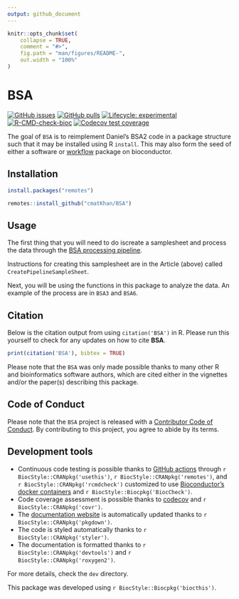 ```yaml
---
output: github_document
---
```


<!-- README.md is generated from README.Rmd. Please edit that file -->

```r
knitr::opts_chunk$set(
    collapse = TRUE,
    comment = "#>",
    fig.path = "man/figures/README-",
    out.width = "100%"
)
```

# BSA

<!-- badges: start -->
[![GitHub issues](https://img.shields.io/github/issues/cmatKhan/BSA)](https://github.com/cmatKhan/BSA/issues)
[![GitHub pulls](https://img.shields.io/github/issues-pr/cmatKhan/BSA)](https://github.com/cmatKhan/BSA/pulls)
[![Lifecycle: experimental](https://img.shields.io/badge/lifecycle-experimental-orange.svg)](https://lifecycle.r-lib.org/articles/stages.html#experimental)
[![R-CMD-check-bioc](https://github.com/cmatKhan/BSA/actions/workflows/R-CMD-check-bioc.yaml/badge.svg)](https://github.com/cmatKhan/BSA/actions/workflows/R-CMD-check-bioc.yaml)
[![Codecov test coverage](https://codecov.io/gh/cmatKhan/BSA/branch/master/graph/badge.svg)](https://app.codecov.io/gh/cmatKhan/BSA?branch=master)
<!-- badges: end -->

The goal of `BSA` is to reimplement Daniel's BSA2 code in a package structure 
such that it may be installed using R `install`. This may also form the seed 
of either a software or 
[workflow](https://contributions.bioconductor.org/non-software.html) package on bioconductor.

## Installation

```r

install.packages("remotes")

remotes::install_github("cmatKhan/BSA")

```

## Usage

The first thing that you will need to do iscreate a samplesheet and process 
the data through the [BSA processing pipeline](https://github.com/cmatKhan/variant_calling_and_bsa).

Instructions for creating this samplesheet are in the Article (above) called 
`CreatePipelineSampleSheet`.

Next, you will be using the functions in this package to analyze the data. An 
example of the process are in `BSA3` and `BSA6`.

## Citation

Below is the citation output from using `citation('BSA')` in R. Please
run this yourself to check for any updates on how to cite __BSA__.

```r
print(citation('BSA'), bibtex = TRUE)
```

Please note that the `BSA` was only made possible thanks to many other R and bioinformatics software authors, which are cited either in the vignettes and/or the paper(s) describing this package.

## Code of Conduct

Please note that the `BSA` project is released with a [Contributor Code of Conduct](http://bioconductor.org/about/code-of-conduct/). By contributing to this project, you agree to abide by its terms.

## Development tools

* Continuous code testing is possible thanks to [GitHub actions](https://www.tidyverse.org/blog/2020/04/usethis-1-6-0/)  through `r BiocStyle::CRANpkg('usethis')`, `r BiocStyle::CRANpkg('remotes')`, and `r BiocStyle::CRANpkg('rcmdcheck')` customized to use [Bioconductor's docker containers](https://www.bioconductor.org/help/docker/) and `r BiocStyle::Biocpkg('BiocCheck')`.
* Code coverage assessment is possible thanks to [codecov](https://codecov.io/gh) and `r BiocStyle::CRANpkg('covr')`.
* The [documentation website](http://cmatKhan.github.io/BSA) is automatically updated thanks to `r BiocStyle::CRANpkg('pkgdown')`.
* The code is styled automatically thanks to `r BiocStyle::CRANpkg('styler')`.
* The documentation is formatted thanks to `r BiocStyle::CRANpkg('devtools')` and `r BiocStyle::CRANpkg('roxygen2')`.

For more details, check the `dev` directory.

This package was developed using `r BiocStyle::Biocpkg('biocthis')`.



